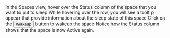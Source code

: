 

<Flow id="wakeup-manual-ui">
  <Step>
    In the <NavStep>Spaces</NavStep> view, hover over the <Label>Status</Label> column of the space that you want to put to sleep
  </Step>
  <Step>
    While hovering over the row, you will see a tooltip appear that provide information about the sleep state of this space
  </Step>
  <Step>
    Click on the <Button>Wakeup</Button> button to wakeup the space
  </Step>
  <Step>
    Notice how the <Label>Status</Label> column shows that the space is now <Label>Active</Label> again.
  </Step>
</Flow>